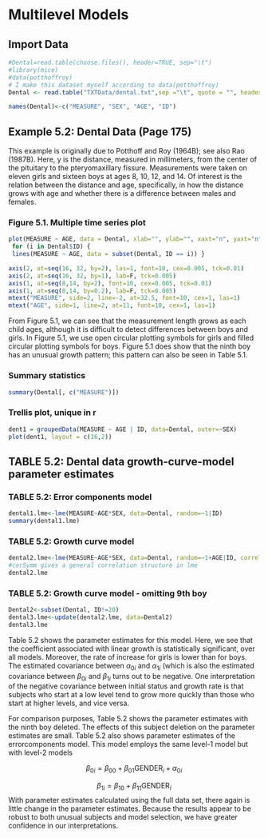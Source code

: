 
# Multilevel Models

## Import Data



```r
#Dental=read.table(choose.files(), header=TRUE, sep="\t")
#library(mice)
#data(potthoffroy)
# I make this dataset myself according to data(potthoffroy)
Dental <- read.table("TXTData/dental.txt",sep ="\t", quote = "", header=TRUE)

names(Dental)<-c("MEASURE", "SEX", "AGE", "ID")
```

## Example 5.2: Dental Data (Page 175)

This example is originally due to Potthoff and Roy (1964B); see also Rao (1987B). Here, y is the distance, measured in millimeters, from the center of the pituitary to the pteryomaxillary fissure. Measurements were taken on eleven girls and sixteen boys at ages 8, 10, 12, and 14. Of interest is the relation between the distance and age, specifically, in how the distance grows with age and whether there is a difference between males and females.

###  Figure 5.1. Multiple time series plot

```r
plot(MEASURE ~ AGE, data = Dental, xlab="", ylab="", xaxt="n", yaxt="n")
 for (i in Dental$ID) {
 lines(MEASURE ~ AGE, data = subset(Dental, ID == i)) }

axis(2, at=seq(16, 32, by=2), las=1, font=10, cex=0.005, tck=0.01)
axis(2, at=seq(16, 32, by=1), lab=F, tck=0.005)
axis(1, at=seq(8,14, by=2), font=10, cex=0.005, tck=0.01)
axis(1, at=seq(8,14, by=0.2), lab=F, tck=0.005)
mtext("MEASURE", side=2, line=-2, at=32.5, font=10, cex=1, las=1)
mtext("AGE", side=1, line=2, at=11, font=10, cex=1, las=1)
```

 From Figure 5.1, we can see that the measurement length grows as each child ages, although it is difficult to detect differences between boys and girls. In Figure 5.1, we use open circular plotting symbols for girls and filled circular plotting symbols for boys. Figure 5.1 does show that the ninth boy has an unusual growth pattern; this pattern can also be seen in Table 5.1.
 
###  Summary statistics

```r
summary(Dental[, c("MEASURE")])
```

###  Trellis plot, unique in r

```r
dent1 = groupedData(MEASURE ~ AGE | ID, data=Dental, outer=~SEX)
plot(dent1, layout = c(16,2))
```

## TABLE 5.2: Dental data growth-curve-model parameter estimates

### TABLE 5.2: Error components model

```r
dental1.lme<-lme(MEASURE~AGE*SEX, data=Dental, random=~1|ID)
summary(dental1.lme)
```

### TABLE 5.2: Growth curve model

```r
dental2.lme<-lme(MEASURE~AGE*SEX, data=Dental, random=~1+AGE|ID, correlation=corSymm(form=~1|ID),control= lmeControl(opt = "optim")) # I add the code "control= lmeControl(opt = "optim")" to fix converge problem
#corSymm gives a general correlation structure in lme
dental2.lme
```

### TABLE 5.2: Growth curve model - omitting 9th boy

```r
Dental2<-subset(Dental, ID!=20)
dental3.lme<-update(dental2.lme, data=Dental2)
dental3.lme
```

 Table 5.2 shows the parameter estimates for this model. Here, we see that the coefficient associated with linear growth is statistically significant, over all models. Moreover, the rate of increase for girls is lower than for boys. The estimated covariance between $\alpha_{0i}$ and $\alpha_{1i}$ (which is also the estimated covariance between $\beta_{0i}$ and $β_{1i}$ turns out to be negative. One interpretation of the negative covariance between initial status and growth rate is that subjects who start at a low level tend to grow more quickly than those who start at higher levels, and vice versa. 

 For comparison purposes, Table 5.2 shows the parameter estimates with the ninth boy deleted. The effects of this subject deletion on the parameter estimates are small. Table 5.2 also shows parameter estimates of the errorcomponents model. This model employs the same level-1 model but with level-2 models
 
$$\beta_{0i}=\beta_{00}+\beta_{01} \text{GENDER}_i + \alpha_{0i}$$

$$\beta_{1i}=\beta_{10}+\beta_{11} \text{GENDER}_i$$
 With parameter estimates calculated using the full data set, there again is little change in the parameter estimates. Because the results appear to be robust to both unusual subjects and model selection, we have greater confidence in our interpretations.